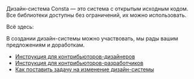 Дизайн-система Consta — это система с открытым исходным кодом.
Все библиотеки доступны без ограничений, их можно использовать.

Всё здесь:

В создании дизайн-системы можно участвовать, мы рады вашим предложениям и доработкам.

- [Инструкция для контрибьюторов-дизайнеров](##LIBS.LIB.STAND.TAB/lib:portal/stand:contributers-owerview/tab:design)
- [Инструкция для контрибьюторов-разработчиков](##LIBS.LIB.STAND.TAB/lib:portal/stand:contributers-owerview/tab:dev)
- [Как поставить задачу на изменение дизайн-системы](##LIBS.LIB.STAND/lib:portal/stand:contributers-issue)
